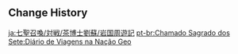 {{Genius Invokation TCG Stage
|title        = Sojourn Through the Land of Stone
|type         = Adventure Challenge
|group        = Open World Match
|character    = Tea Master Liu Su
|requirement  = 3
|location     = Liyue
|introduction = You had stopped at Wangshu Inn to get a reprieve from the pouring rain. But just then, you heard the sounds of whispered plots nearby.You looked closely, and ah -- who might it be but the spies of the Fatui...?<br>'''Special Rule: Your Support Zone starts with 1 "Liu Su" card. When Action Phase begins, the active characters on both sides will be affected by Hydro.'''
|objective_1  = Achieve victory
|reward_1     = Player EXP*150;Lucky Coin*150
|objective_2  = Achieve victory within 5 Rounds
|reward_2     = Lucky Coin*300
|objective_3  = Use 1 Elemental Burst
|reward_3     = Lucky Coin*300;Liu Su*1
|lineup       = Fatui Pyro Agent;Fatui Skirmisher - Anemoboxer Vanguard
|support      = Ley Line Disorder: Driving Rain
|p_support    = Liu Su
}}

==Change History==
{{Change History|3.3}}

[[ja:七聖召喚/対戦/茶博士劉蘇/岩国周遊記]]
[[pt-br:Chamado Sagrado dos Sete:Diário de Viagens na Nação Geo]]